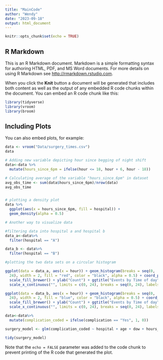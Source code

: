 ```yaml
---
title: "MainCode"
author: "Wendy"
date: "2023-09-18"
output: html_document
---
```


```r
knitr::opts_chunk$set(echo = TRUE)
```

## R Markdown

This is an R Markdown document. Markdown is a simple formatting syntax for authoring HTML, PDF, and MS Word documents. For more details on using R Markdown see <http://rmarkdown.rstudio.com>.

When you click the **Knit** button a document will be generated that includes both content as well as the output of any embedded R code chunks within the document. You can embed an R code chunk like this:

```r
library(tidyverse)
library(vroom)
library(broom)
```


## Including Plots

You can also embed plots, for example:

```r
data <- vroom("Data/surgery_times.csv")
data

# Adding new variable depicting hour since begging of night shift
data<-data %>%
  mutate(hours_since_6pm = ifelse(hour <= 18, hour + 6, hour - 18))

# Calculating average of the variable "hours_since_6pm" in dataset
avg_obs_time <- sum(data$hours_since_6pm)/nrow(data) 
avg_obs_time


# plotting a density plot
data %>%
  ggplot(aes(x = hours_since_6pm, fill = hospital)) +
  geom_density(alpha = 0.5)
```

```r

# Another way to visualize data

#filtering data into hospital a and hospital b
data_a<-data%>%
  filter(hospital == "A")

data_b <- data%>%
  filter(hospital == "B")

#plotting the two data sets on a circular histogram

ggplot(data = data_a, aes(x = hour)) + geom_histogram(breaks = seq(0, 
  24), width = 2, fill = "red", color = "black", alpha = 0.5) + coord_polar(start = 0) + theme_minimal() + 
  scale_fill_brewer() + ylab("Count") + ggtitle("Events by Time of day") + 
  scale_x_continuous("", limits = c(0, 24), breaks = seq(0, 24), labels = seq(0,24))

ggplot(data = data_b, aes(x = hour)) + geom_histogram(breaks = seq(0, 
  24), width = 2, fill = "blue", color = "black", alpha = 0.5) + coord_polar(start = 0) + theme_minimal() + 
  scale_fill_brewer() + ylab("Count") + ggtitle("Events by Time of day") + 
  scale_x_continuous("", limits = c(0, 24), breaks = seq(0, 24), labels = seq(0,24))

```
```r
data<-data%>%
  mutate(complication_coded = ifelse(complication == "Yes", 1, 0))

surgery_model <- glm(complication_coded ~ hospital + age + dow + hours_since_6pm, family = "binomial", data = data)

tidy(surgery_model)

```

Note that the `echo = FALSE` parameter was added to the code chunk to prevent printing of the R code that generated the plot.
